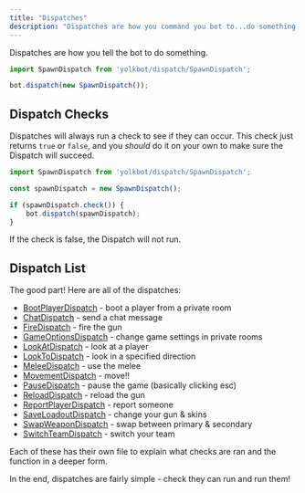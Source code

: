 ```yaml
---
title: "Dispatches"
description: "Dispatches are how you command you bot to...do something!"
---
```


Dispatches are how you tell the bot to do something.

```js
import SpawnDispatch from 'yolkbot/dispatch/SpawnDispatch';

bot.dispatch(new SpawnDispatch());
```

## Dispatch Checks
Dispatches will always run a check to see if they can occur. This check just returns `true` or `false`, and you *should* do it on your own to make sure the Dispatch will succeed.

```js
import SpawnDispatch from 'yolkbot/dispatch/SpawnDispatch';

const spawnDispatch = new SpawnDispatch();

if (spawnDispatch.check()) {
    bot.dispatch(spawnDispatch);
}
```

If the check is false, the Dispatch will not run.

## Dispatch List
The good part! Here are all of the dispatches:

- [BootPlayerDispatch](../dispatches/bootPlayer) - boot a player from a private room
- [ChatDispatch](../dispatches/chat) - send a chat message
- [FireDispatch](../dispatches/fire) - fire the gun
- [GameOptionsDispatch](../dispatches/gameOptions) - change game settings in private rooms
- [LookAtDispatch](../dispatches/lookAt) - look at a player
- [LookToDispatch](../dispatches/lookTo) - look in a specified direction
- [MeleeDispatch](../dispatches/melee) - use the melee
- [MovementDispatch](../dispatches/movement) - move!!
- [PauseDispatch](../dispatches/pause) - pause the game (basically clicking esc)
- [ReloadDispatch](../dispatches/reload) - reload the gun
- [ReportPlayerDispatch](../dispatches/reportPlayer) - report someone
- [SaveLoadoutDispatch](../dispatches/saveLoadout) - change your gun & skins
- [SwapWeaponDispatch](../dispatches/swapWeapon) - swap between primary & secondary
- [SwitchTeamDispatch](../dispatches/switchTeam) - switch your team

Each of these has their own file to explain what checks are ran and the function in a deeper form.

In the end, dispatches are fairly simple - check they can run and run them!